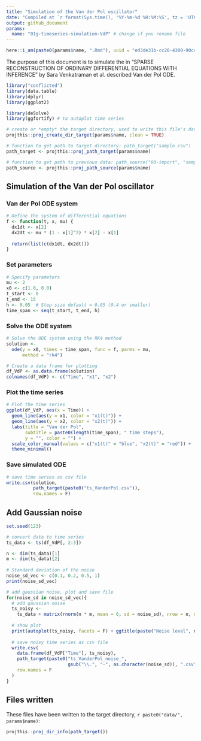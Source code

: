 ```yaml
---
title: "Simulation of the Van der Pol oscillator"
date: "Compiled at `r format(Sys.time(), '%Y-%m-%d %H:%M:%S', tz = 'UTC')` UTC"
output: github_document
params:
  name: "01g-timeseries-simulation-VdP" # change if you rename file
---
```


```r
here::i_am(paste0(params$name, ".Rmd"), uuid = "ed3de31b-cc20-4300-90cc-e98faa8c0c62")
```

The purpose of this document is to simulate the in "SPARSE RECONSTRUCTION OF ORDINARY DIFFERENTIAL EQUATIONS WITH INFERENCE" by Sara Venkatraman et al. described Van der Pol ODE.

```r
library("conflicted")
library(data.table)
library(dplyr)
library(ggplot2)

library(deSolve)
library(ggfortify) # to autoplot time series
```

```r
# create or *empty* the target directory, used to write this file's data: 
projthis::proj_create_dir_target(params$name, clean = TRUE)

# function to get path to target directory: path_target("sample.csv")
path_target <- projthis::proj_path_target(params$name)

# function to get path to previous data: path_source("00-import", "sample.csv")
path_source <- projthis::proj_path_source(params$name)
```


## Simulation of the Van der Pol oscillator

### Van der Pol ODE system

```r
# Define the system of differential equations
f <- function(t, x, mu) {
  dx1dt <- x[2]
  dx2dt <- mu * (1 - x[1]^2) * x[2] - x[1]
  
  return(list(c(dx1dt, dx2dt)))
}
```


### Set parameters

```r
# Specify parameters
mu <- 2
x0 <- c(1.0, 0.0)
t_start <- 0
t_end <- 15
h <- 0.05  # Step size default = 0.05 (0.4 or smaller)
time_span <- seq(t_start, t_end, h)
```


### Solve the ODE system

```r
# Solve the ODE system using the RK4 method
solution <- 
  ode(y = x0, times = time_span, func = f, parms = mu,
      method = "rk4")

# Create a data frame for plotting
df_VdP <- as.data.frame(solution)
colnames(df_VdP) <- c("Time", "x1", "x2")
```


### Plot the time series

```r
# Plot the time series
ggplot(df_VdP, aes(x = Time)) +
  geom_line(aes(y = x1, color = "x1(t)")) +
  geom_line(aes(y = x2, color = "x2(t)")) +
  labs(title = "Van der Pol", 
       subtitle = paste0(length(time_span), " time steps"), 
       y = "", color = "") +
  scale_color_manual(values = c("x1(t)" = "blue", "x2(t)" = "red")) +
  theme_minimal()
```

### Save simulated ODE

```r
# save time series as csv file
write.csv(solution,
          path_target(paste0("ts_VanderPol.csv")),
          row.names = F)
```



## Add Gaussian noise

```r
set.seed(123)

# convert data to time series
ts_data <- ts(df_VdP[, 2:3])

n <- dim(ts_data)[1]
m <- dim(ts_data)[2]
 
# Standard deviation of the noise
noise_sd_vec <- c(0.1, 0.2, 0.5, 1)
print(noise_sd_vec)

# add gaussian noise, plot and save file
for(noise_sd in noise_sd_vec){
  # add gaussian noise
  ts_noisy <- 
    ts_data + matrix(rnorm(n * m, mean = 0, sd = noise_sd), nrow = n, ncol = m)
  
  # show plot
  print(autoplot(ts_noisy, facets = F) + ggtitle(paste("Noise level", noise_sd)))
  
  # save noisy time series as csv file
  write.csv(
    data.frame(df_VdP["Time"], ts_noisy),
    path_target(paste0("ts_VanderPol_noise_", 
                       gsub("\\.", "-", as.character(noise_sd)), ".csv")),
    row.names = F
  )
}

```


## Files written

These files have been written to the target directory, ```r paste0("data/", params$name)```:

```r
projthis::proj_dir_info(path_target())
```
